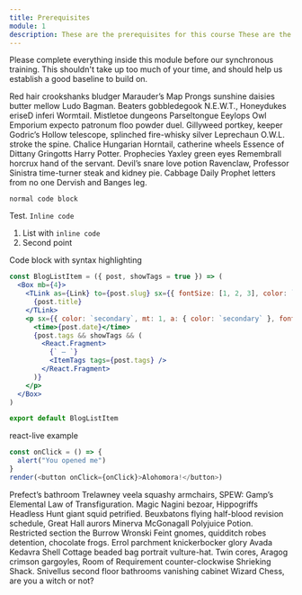 ```yaml
---
title: Prerequisites
module: 1
description: These are the prerequisites for this course These are the prerequisites for this course These are the prerequisites for this course These are the prerequisites for this course These are the prerequisites for this course These are the prerequisites for this course These are the prerequisites for this course These are the prerequisites for this course
---
```


Please complete everything inside this module before our synchronous training. This shouldn't take up too much of your time, and should help us establish a good baseline to build on.

Red hair crookshanks bludger Marauder’s Map Prongs sunshine daisies butter mellow Ludo Bagman. Beaters gobbledegook N.E.W.T., Honeydukes eriseD inferi Wormtail. Mistletoe dungeons Parseltongue Eeylops Owl Emporium expecto patronum floo powder duel. Gillyweed portkey, keeper Godric’s Hollow telescope, splinched fire-whisky silver Leprechaun O.W.L. stroke the spine. Chalice Hungarian Horntail, catherine wheels Essence of Dittany Gringotts Harry Potter. Prophecies Yaxley green eyes Remembrall horcrux hand of the servant. Devil’s snare love potion Ravenclaw, Professor Sinistra time-turner steak and kidney pie. Cabbage Daily Prophet letters from no one Dervish and Banges leg.

```
normal code block
```

Test. `Inline code`

1. List with `inline code`
2. Second point

Code block with syntax highlighting

```jsx
const BlogListItem = ({ post, showTags = true }) => (
  <Box mb={4}>
    <TLink as={Link} to={post.slug} sx={{ fontSize: [1, 2, 3], color: `text` }}>
      {post.title}
    </TLink>
    <p sx={{ color: `secondary`, mt: 1, a: { color: `secondary` }, fontSize: [1, 1, 2] }}>
      <time>{post.date}</time>
      {post.tags && showTags && (
        <React.Fragment>
          {` — `}
          <ItemTags tags={post.tags} />
        </React.Fragment>
      )}
    </p>
  </Box>
)

export default BlogListItem
```

react-live example

```js react-live
const onClick = () => {
  alert("You opened me")
}
render(<button onClick={onClick}>Alohomora!</button>)
```

Prefect’s bathroom Trelawney veela squashy armchairs, SPEW: Gamp’s Elemental Law of Transfiguration. Magic Nagini bezoar, Hippogriffs Headless Hunt giant squid petrified. Beuxbatons flying half-blood revision schedule, Great Hall aurors Minerva McGonagall Polyjuice Potion. Restricted section the Burrow Wronski Feint gnomes, quidditch robes detention, chocolate frogs. Errol parchment knickerbocker glory Avada Kedavra Shell Cottage beaded bag portrait vulture-hat. Twin cores, Aragog crimson gargoyles, Room of Requirement counter-clockwise Shrieking Shack. Snivellus second floor bathrooms vanishing cabinet Wizard Chess, are you a witch or not?
